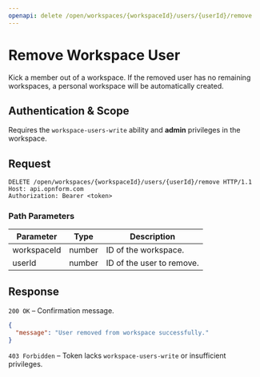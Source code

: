 ```yaml
---
openapi: delete /open/workspaces/{workspaceId}/users/{userId}/remove
---
```


# Remove Workspace User

Kick a member out of a workspace. If the removed user has no remaining workspaces, a personal workspace will be automatically created.

## Authentication & Scope

Requires the `workspace-users-write` ability and **admin** privileges in the workspace.

## Request

```http
DELETE /open/workspaces/{workspaceId}/users/{userId}/remove HTTP/1.1
Host: api.opnform.com
Authorization: Bearer <token>
```

### Path Parameters

| Parameter   | Type   | Description                       |
|-------------|--------|-----------------------------------|
| workspaceId | number | ID of the workspace.              |
| userId      | number | ID of the user to remove.         |

## Response

`200 OK` – Confirmation message.

```json
{
  "message": "User removed from workspace successfully."
}
```

`403 Forbidden` – Token lacks `workspace-users-write` or insufficient privileges.